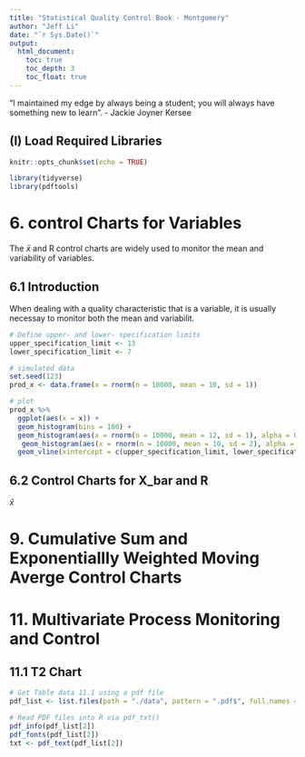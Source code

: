 ```yaml
---
title: "Statistical Quality Control Book - Montgomery"
author: "Jeff Li"
date: "`r Sys.Date()`"
output: 
  html_document: 
    toc: true
    toc_depth: 3
    toc_float: true
---
```


"I maintained my edge by always being a student; you will always have something new to learn". - Jackie Joyner Kersee



## (I) Load Required Libraries
```r
knitr::opts_chunk$set(echo = TRUE)

library(tidyverse)
library(pdftools)
```



# 6. control Charts for Variables 

The $\bar{x}$ and R control charts are widely used to monitor the mean and variability of variables. 


## 6.1 Introduction

When dealing with a quality characteristic that is a variable, it is usually necessay to monitor both the mean and variabilit. 

```r
# Define upper- and lower- specification limits
upper_specification_limit <- 13
lower_specification_limit <- 7

# simulated data 
set.seed(123)
prod_x <- data.frame(x = rnorm(n = 10000, mean = 10, sd = 1))

# plot
prod_x %>%
  ggplot(aes(x = x)) +
  geom_histogram(bins = 100) + 
  geom_histogram(aes(x = rnorm(n = 10000, mean = 12, sd = 1), alpha = 0.7), bins = 100) +
   geom_histogram(aes(x = rnorm(n = 10000, mean = 10, sd = 2), alpha = 0.7), bins = 100) +
  geom_vline(xintercept = c(upper_specification_limit, lower_specification_limit, 10, 12))

```


## 6.2 Control Charts for X_bar and R 

$\bar{x}$



# 9. Cumulative Sum and Exponentiallly Weighted Moving Averge Control Charts 





# 11. Multivariate Process Monitoring and Control 


## 11.1 T2 Chart

```r
# Get Table data 11.1 using a pdf file 
pdf_list <- list.files(path = "./data", pattern = ".pdf$", full.names = TRUE)

# Read PDF files into R via pdf_txt()
pdf_info(pdf_list[2])
pdf_fonts(pdf_list[2])
txt <- pdf_text(pdf_list[2])
```

